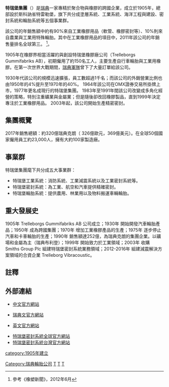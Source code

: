 {{refimprove|time=2020-04-17T06:43:54+00:00}}
{{Infobox Company 
| company_name = 特瑞堡集團
| company_name_en = Trelleborg AB
| company_logo = [[File:Trelleborg_AB_logo.png|特瑞堡集團標誌]]
| company_type = [[上市公司|上市公司]]
| market_information = {{OMX|SSE364|TREL B}}
| foundation = 1905年
| location ={{SWE}}[[斯科訥省|斯科訥省]][[特雷勒堡|特雷勒堡]]
| zip_code = 
| telephone_no =  
| key_people = 总裁兼首席执行官：Peter Nilsson, 首席财务官：Ulf Berghult 
| industry = 产业 制造业 
| products = 聚合物涂层纤维、软管系统、工业减震系统、聚合物密封系统、农用轮胎、物料搬运车辆轮胎、聚合物密封件
| capital = 
| company_slogan = 
| revenue =  M 33.8 SEK (2021)
| operating_income = M 5,151 SEK
| net_income = 
| num_employees = 21,230
| parent = 
| subsid = 
| homepage = http://www.trelleborg.com/zh-cn/China/
| footnotes = 
}}

'''特瑞堡集團'''（{{lang-sv|Trelleborg AB}}）是[[瑞典|瑞典]]一家專精於聚合物與橡膠的跨國企業，成立於1905​​年，總部設於斯科訥省特雷勒堡，旗下共分成塗層系統、工業系統、海洋工程與建設、密封系統和輪胎系統等五個事業群。

該公司的年銷售額中約有90%來自工業橡膠用品（軟管、橡膠密封等）、10%則來自農業與工業用特殊輪胎。其中在工業橡膠用品的項目中，2011年該公司的年銷售量排名全球第三。 <ref>參考《橡塑新聞》，2012年6月</ref>。

1905年在橡膠界相當活躍的{{Link-sv|亨利·當克|Henry Dunker}}與{{Link-sv|約翰·庫克(瑞典)|Johan Kock|約翰·庫克}}創設特瑞堡橡膠廠公司（Trelleborgs Gummifabriks AB），初期僱用了約150名工人，主要生產自行車輪胎與工業用橡膠。在第一次世界大戰期間，[[瑞典軍隊|瑞典軍隊]]曾下了大量訂單給該公司。

1930年代該公司的規模迅速擴張，員工數超過1千名；而該公司的外銷營業比例也由1950年的4%提升至1970年的40%。 1964年該公司在OMX證券交易所掛牌上市，1977年更名成現行的特瑞堡集團。 1983年至1991年間該公司改變成多角化經營的策略，特別注重礦業與金屬業；但是隨後卻改回橡膠製品，直到1999年決定專注於工業橡膠用品。 2003年起，該公司開始生產精密密封。

== 集團概覽 ==
2017年銷售總額：約320億瑞典克朗（ 326億歐元，369億美元）。在全球50個國家僱用員工約23,000人，擁有大約100家製造廠。

== 事業群 ==
特瑞堡集團麾下共分成五大事業群：
* 特瑞堡工業系統：消防系統、工業減震系統以及工業密封系統等。
* 特瑞堡密封系統：為工業、航空和汽車提供精確密封。
* 特瑞堡輪胎系統：提供農用、林業用以及物料搬運車輛輪胎。

==重大發展史==
1905年 Trelleborgs Gummifabriks AB 公司成立；1930年 開始開發汽車輪胎產品；1950年 成為跨國集團；1970年 增加工業橡膠產品的生產；1975年 逐步停止汽車和卡車輪胎的生產；1990年 銷售額達252億，為瑞典克朗的集團企業。以礦場和金屬為主（瑞典布利登）；1999年 開始致力於工業領域；2003年 收購Smiths Group Plc 組建特瑞堡密封系統業務領域；2012-2016年 組建減震解決方案領域的合資企業 Trelleborg Vibracoustic。

== 註釋 ==
{{reflist}}

== 外部連結 ==
* [http://www.trelleborg.com/zh-cn/China/ 中文官方網站] {{Wayback|url=http://www.trelleborg.com/zh-cn/China/ |date=20170925053635 }}
* {{sv}}[http://www.trelleborg.com/sv/ 瑞典文官方網站] {{Wayback|url=http://www.trelleborg.com/sv/ |date=20210118065136 }}
* {{en}}[http://www.trelleborg.com/en/ 英文官方網站] {{Wayback|url=http://www.trelleborg.com/en/ |date=20210324110117 }}
* [http://www.tss.trelleborg.com/ 特瑞堡密封系統全球官方網站] {{Wayback|url=http://www.tss.trelleborg.com/ |date=20100910113408 }}
* [http://www.tss.trelleborg.com/tw 特瑞堡密封系統台灣官方網站] {{Wayback|url=http://www.tss.trelleborg.com/tw |date=20080516055805 }}

{{瑞典汽车制造业}}

[[category:1905年建立|category:1905年建立]]
[[Category:瑞典輪胎公司|Category:瑞典輪胎公司]]
[[Category:汽車零件供應商|T]]
[[Category:瑞典公司|T]]
[[Category:跨国公司|T]]